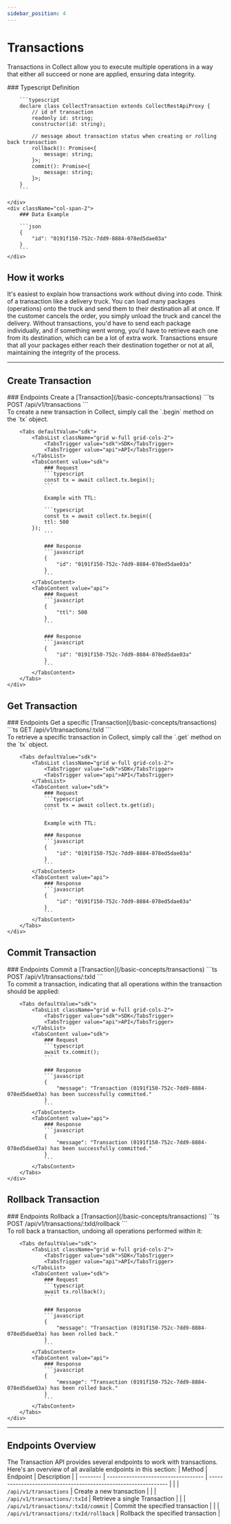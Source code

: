 ```yaml
---
sidebar_position: 4
---
```



# Transactions

Transactions in Collect allow you to execute multiple operations in a way that either all succeed or none are applied, ensuring data integrity.

<div className="grid xl:grid-cols-5 grid-cols-1 gap-8">
    <div className="col-span-3">
        ### Typescript Definition

        ```typescript
        declare class CollectTransaction extends CollectRestApiProxy {
            // id of transaction
            readonly id: string;
            constructor(id: string);

            // message about transaction status when creating or rolling back transaction
            rollback(): Promise<{
                message: string;
            }>;
            commit(): Promise<{
                message: string;
            }>;
        }
        ```

    </div>
    <div className="col-span-2">
        ### Data Example

        ```json
        {
            "id": "0191f150-752c-7dd9-8884-078ed5dae03a"
        }
        ```
    </div>
</div>

## How it works
It's easiest to explain how transactions work without diving into code. Think of a transaction like a delivery truck. You can load many packages (operations) onto the truck and send them to their destination all at once. If the customer cancels the order, you simply unload the truck and cancel the delivery. Without transactions, you'd have to send each package individually, and if something went wrong, you'd have to retrieve each one from its destination, which can be a lot of extra work. Transactions ensure that all your packages either reach their destination together or not at all, maintaining the integrity of the process.

---

## Create Transaction

<div className="grid xl:grid-cols-5 grid-cols-1 gap-8">
    <div className="xl:order-last col-span-2">
        ### Endpoints
        Create a [Transaction](/basic-concepts/transactions)
        ```ts
        POST /api/v1/transactions
        ```
    </div>
    <div className="col-span-3">
        To create a new transaction in Collect, simply call the `.begin` method on the `tx` object.

        <Tabs defaultValue="sdk">
            <TabsList className="grid w-full grid-cols-2">
                <TabsTrigger value="sdk">SDK</TabsTrigger>
                <TabsTrigger value="api">API</TabsTrigger>
            </TabsList>
            <TabsContent value="sdk">
                ### Request
                ```typescript
                const tx = await collect.tx.begin();
                ```

                Example with TTL:

                ```typescript
                const tx = await collect.tx.begin({
                ttl: 500
            });
                ```

                ### Response
                ```javascript
                {
                    "id": "0191f150-752c-7dd9-8884-078ed5dae03a"
                }
                ```
            </TabsContent>
            <TabsContent value="api">
                ### Request
                ```javascript
                {
                    "ttl": 500
                }
                ```

                ### Response
                ```javascript
                {
                    "id": "0191f150-752c-7dd9-8884-078ed5dae03a"
                }
                ```
            </TabsContent>
        </Tabs>
    </div>
</div>

## Get Transaction

<div className="grid xl:grid-cols-5 grid-cols-1 gap-8">
    <div className="xl:order-last col-span-2">
        ### Endpoints
        Get a specific [Transaction](/basic-concepts/transactions)
        ```ts
        GET /api/v1/transactions/:txId
        ```
    </div>
    <div className="col-span-3">
        To retrieve a specific transaction in Collect, simply call the `.get` method on the `tx` object.

        <Tabs defaultValue="sdk">
            <TabsList className="grid w-full grid-cols-2">
                <TabsTrigger value="sdk">SDK</TabsTrigger>
                <TabsTrigger value="api">API</TabsTrigger>
            </TabsList>
            <TabsContent value="sdk">
                ### Request
                ```typescript
                const tx = await collect.tx.get(id);
                ```

                Example with TTL:

                ### Response
                ```javascript
                {
                    "id": "0191f150-752c-7dd9-8884-078ed5dae03a"
                }
                ```
            </TabsContent>
            <TabsContent value="api">
                ### Response
                ```javascript
                {
                    "id": "0191f150-752c-7dd9-8884-078ed5dae03a"
                }
                ```
            </TabsContent>
        </Tabs>
    </div>
</div>

## Commit Transaction

<div className="grid xl:grid-cols-5 grid-cols-1 gap-8">
    <div className="xl:order-last col-span-2">
        ### Endpoints
        Commit a [Transaction](/basic-concepts/transactions)
        ```ts
        POST /api/v1/transactions/:txId
        ```
    </div>
    <div className="col-span-3">
        To commit a transaction, indicating that all operations within the transaction should be applied:

        <Tabs defaultValue="sdk">
            <TabsList className="grid w-full grid-cols-2">
                <TabsTrigger value="sdk">SDK</TabsTrigger>
                <TabsTrigger value="api">API</TabsTrigger>
            </TabsList>
            <TabsContent value="sdk">
                ### Request
                ```typescript
                await tx.commit();
                ```

                ### Response
                ```javascript
                {
                    "message": "Transaction (0191f150-752c-7dd9-8884-078ed5dae03a) has been successfully committed."
                }
                ```
            </TabsContent>
            <TabsContent value="api">
                ### Response
                ```javascript
                {
                    "message": "Transaction (0191f150-752c-7dd9-8884-078ed5dae03a) has been successfully committed."
                }
                ```
            </TabsContent>
        </Tabs>
    </div>
</div>

## Rollback Transaction

<div className="grid xl:grid-cols-5 grid-cols-1 gap-8">
    <div className="xl:order-last col-span-2">
        ### Endpoints
        Rollback a [Transaction](/basic-concepts/transactions)
        ```ts
        POST /api/v1/transactions/:txId/rollback
        ```
    </div>
    <div className="col-span-3">
        To roll back a transaction, undoing all operations performed within it:

        <Tabs defaultValue="sdk">
            <TabsList className="grid w-full grid-cols-2">
                <TabsTrigger value="sdk">SDK</TabsTrigger>
                <TabsTrigger value="api">API</TabsTrigger>
            </TabsList>
            <TabsContent value="sdk">
                ### Request
                ```typescript
                await tx.rollback();
                ```

                ### Response
                ```javascript
                {
                    "message": "Transaction (0191f150-752c-7dd9-8884-078ed5dae03a) has been rolled back."
                }
                ```
            </TabsContent>
            <TabsContent value="api">
                ### Response
                ```javascript
                {
                    "message": "Transaction (0191f150-752c-7dd9-8884-078ed5dae03a) has been rolled back."
                }
                ```
            </TabsContent>
        </Tabs>
    </div>
</div>

---

## Endpoints Overview
The Transaction API provides several endpoints to work with transactions. Here's an overview of all available endpoints in this section:
| Method | Endpoint | Description |
| -------- | ----------------------------------- | --------------------------------------------------------------- |
| <Method method="POST" color="#2e8555"/> | `/api/v1/transactions` | Create a new transaction |
| <Method method="GET" color="#4287f5"/> | `/api/v1/transactions/:txId` | Retrieve a single Transaction |
| <Method method="POST" color="#2e8555"/> | `/api/v1/transactions/:txId/commit` | Commit the specified transaction |
| <Method method="POST" color="#2e8555"/> | `/api/v1/transactions/:txId/rollback` | Rollback the specified transaction |
